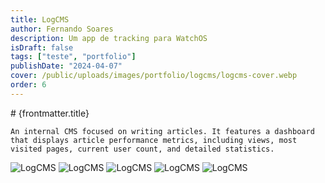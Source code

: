 ```yaml
---
title: LogCMS
author: Fernando Soares
description: Um app de tracking para WatchOS
isDraft: false
tags: ["teste", "portfolio"]
publishDate: "2024-04-07"
cover: /public/uploads/images/portfolio/logcms/logcms-cover.webp
order: 6
---
```


<section class="wrap">
    # {frontmatter.title}

    An internal CMS focused on writing articles. It features a dashboard that displays article performance metrics, including views, most visited pages, current user count, and detailed statistics.
</section>

<section class="wrap-wide">
    <Grid isContainer>
        <Grid sm="12" md="12">
            <img src="/public/uploads/images/portfolio/logcms/logcms-01.webp" alt="LogCMS" loading="lazy" />
            <img src="/public/uploads/images/portfolio/logcms/logcms-02.webp" alt="LogCMS" loading="lazy" />
            <img src="/public/uploads/images/portfolio/logcms/logcms-03.webp" alt="LogCMS" loading="lazy" />
            <img src="/public/uploads/images/portfolio/logcms/logcms-04.webp" alt="LogCMS" loading="lazy" />
            <img src="/public/uploads/images/portfolio/logcms/logcms-05.webp" alt="LogCMS" loading="lazy" />
        </Grid>
    </Grid>
</section>